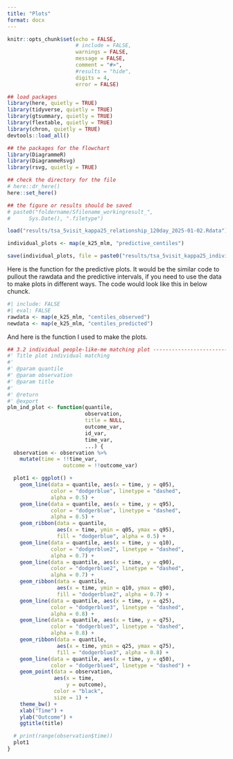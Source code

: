```yaml
---
title: "Plots"
format: docx
---
```


```r
knitr::opts_chunk$set(echo = FALSE,
                      # include = FALSE,
                      warnings = FALSE,
                      message = FALSE,
                      comment = "#>",
                      #results = "hide",
                      digits = 4,
                      error = FALSE)

## load packages
library(here, quietly = TRUE)
library(tidyverse, quietly = TRUE)
library(gtsummary, quietly = TRUE)
library(flextable, quietly = TRUE)
library(chron, quietly = TRUE)
devtools::load_all()

## the packages for the flowchart
library(DiagrammeR)
library(DiagrammeRsvg)
library(rsvg, quietly = TRUE)

## check the directory for the file
# here::dr_here()
here::set_here()

## the figure or results should be saved 
# paste0("foldername/Sfilename_workingresult_", 
#      Sys.Date(), ".filetype")
```

```r
load("results/tsa_5visit_kappa25_relationship_120day_2025-01-02.Rdata")

individual_plots <- map(e_k25_mlm, "predictive_centiles")

save(individual_plots, file = paste0("results/tsa_5visit_kappa25_individual_plots_", Sys.time(), ".Rdata"))

```

Here is the function for the predictive plots. It would be the similar code to pullout the rawdata and the predictive intervals, if you need to use the data to make plots in different ways. The code would look like this in below chunck.

```r
#| include: FALSE
#| eval: FALSE
rawdata <- map(e_k25_mlm, "centiles_observed")
newdata <- map(e_k25_mlm, "centiles_predicted")
```

And here is the function I used to make the plots.

```r
## 3.2 individual people-like-me matching plot ---------------------------------
#' Title plot individual matching
#'
#' @param quantile
#' @param observation
#' @param title
#'
#' @return
#' @export
plm_ind_plot <- function(quantile,
                         observation,
                         title = NULL,
                         outcome_var,
                         id_var,
                         time_var,
                         ...) {
  observation <- observation %>%
    mutate(time = !!time_var,
                  outcome = !!outcome_var)

  plot1 <- ggplot() +
    geom_line(data = quantile, aes(x = time, y = q05),
              color = "dodgerblue", linetype = "dashed",
              alpha = 0.5) +
    geom_line(data = quantile, aes(x = time, y = q95),
              color = "dodgerblue", linetype = "dashed",
              alpha = 0.5) +
    geom_ribbon(data = quantile,
                aes(x = time, ymin = q05, ymax = q95),
                fill = "dodgerblue", alpha = 0.5) +
    geom_line(data = quantile, aes(x = time, y = q10),
              color = "dodgerblue2", linetype = "dashed",
              alpha = 0.7) +
    geom_line(data = quantile, aes(x = time, y = q90),
              color = "dodgerblue2", linetype = "dashed",
              alpha = 0.7) +
    geom_ribbon(data = quantile,
                aes(x = time, ymin = q10, ymax = q90),
                fill = "dodgerblue2", alpha = 0.7) +
    geom_line(data = quantile, aes(x = time, y = q25),
              color = "dodgerblue3", linetype = "dashed",
              alpha = 0.8) +
    geom_line(data = quantile, aes(x = time, y = q75),
              color = "dodgerblue3", linetype = "dashed",
              alpha = 0.8) +
    geom_ribbon(data = quantile,
                aes(x = time, ymin = q25, ymax = q75),
                fill = "dodgerblue3", alpha = 0.8) +
    geom_line(data = quantile, aes(x = time, y = q50),
              color = "dodgerblue4", linetype = "dashed") +
    geom_point(data = observation, 
               aes(x = time, 
                   y = outcome),
               color = "black", 
               size = 1) +
    theme_bw() +
    xlab("Time") +
    ylab("Outcome") +
    ggtitle(title)

  # print(range(observation$time))
  plot1
}
```
